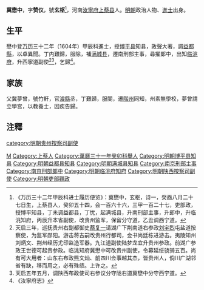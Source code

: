 '''冀懋中'''，字'''赞仪'''，號'''玄枢'''<ref>《万历三十二年甲辰科进士履历便览》：冀懋中，玄枢，诗一，癸酉八月二十七日生，上蔡县人，癸卯五十四，会一百六十六，三甲一百二十七，吏部政，授博平知县，丁未调益都县，丁忧，起满城县，升南刑部主事，升郎中，升临洮知府，丙辰升本省副使，改贵州监军，保留分守道，乙丑调西宁道。</ref>，河南[[汝寧府|汝寧府]][[上蔡县|上蔡县]]人。[[明朝|明朝]]政治人物、[[進士|進士]]出身。

== 生平 ==
懋中登[[万历|万历]]三十二年（1604年）甲辰科進士，授[[博平县|博平县]]知县，政聲大著，調[[益都縣|益都縣]]，以卓異聞。丁内艱歸，服除，補[[满城县|满城县]]，遷南刑部主事，尋擢郎中，出知[[临洮府|临洮府]]，升西寧道副使<ref>天启三年，巡抚贵州右副都御史[[蔡复一|蔡复一]]请湖广下荆南道右参政[[刘宇烈|刘宇烈]]屯盐道按察使，为监军郧阳。游击蒋吉嗣改贵州行都司，佥书尚廷栋进游击。夷陵知州刘炳文、荆州经历尤印监造军器。九江道副使陆梦龙宜升贵州参政。前湖广参政王世德可起贵参政。临洮知府冀懋中可改贵州副使，令募延绥骁骑五百。尚有可大用者：山东右布政熊文灿、前四川佥事越其杰，皆贵州人，倘川广湖邻省有缺，移而用之，必有殊绩。上许之。</ref><ref>天启五年五月，调陕西布政使司右参议分守陇右道冀懋中分守西宁道。</ref>，乞歸<ref>《汝寧府志》</ref>。

== 家族 ==
父冀夢曾，號竹軒，官[[濬縣|濬縣]]丞，丁艱歸，服闋，遷[[階州|階州]]同知，州素無學校，夢曾請立學宫，以教養士，因疾告歸。

== 注釋 ==
{{reflist}}

{{萬曆三十二年甲辰科殿試金榜}}

{{Authority control}}

{{DEFAULTSORT:Ji冀}}
[[Category:冀姓|M]]
[[Category:上蔡人|Category:上蔡人]]
[[Category:萬曆三十一年癸卯科舉人|Category:萬曆三十一年癸卯科舉人]]
[[Category:明朝博平县知县|Category:明朝博平县知县]]
[[Category:明朝益都县知县|Category:明朝益都县知县]]
[[Category:明朝满城县知县|Category:明朝满城县知县]]
[[Category:南京刑部主事|Category:南京刑部主事]]
[[Category:南京刑部郎中|Category:南京刑部郎中]]
[[Category:明朝临洮府知府|Category:明朝临洮府知府]]
[[Category:明朝陕西按察司副使|Category:明朝陕西按察司副使]]
[[category:明朝贵州按察司副使|category:明朝贵州按察司副使]]
[[Category:明朝吏部觀政|Category:明朝吏部觀政]]


{{明朝人物小作品}}